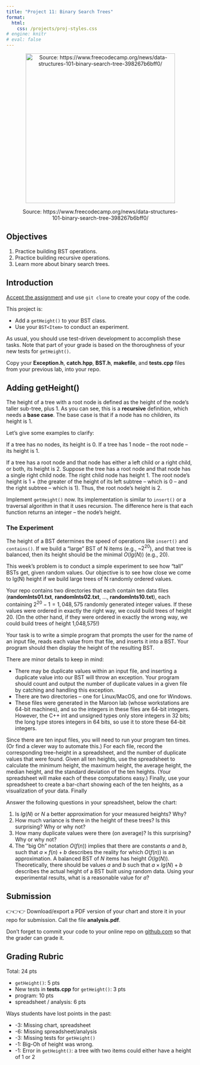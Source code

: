 ```yaml
---
title: "Project 11: Binary Search Trees"
format: 
  html:
    css: /projects/proj-styles.css
# engine: knitr
# eval: false
---
```


<center>

<figure>

<img src="/images/projects/proj11-header.jpeg" alt="Source: https://www.freecodecamp.org/news/data-structures-101-binary-search-tree-398267b6bff0/" width="400"/>

<figcaption>Source: https://www.freecodecamp.org/news/data-structures-101-binary-search-tree-398267b6bff0/</figcaption>

</figure>

</center>

## Objectives

1.  Practice building BST operations.
2.  Practice building recursive operations.
3.  Learn more about binary search trees.

## Introduction

[Accept the assignment](){target="_blank"} and use `git clone` to create your copy of the code.

This project is:

-   Add a `getHeight()` to your BST class.
-   Use your `BST<Item>` to conduct an experiment.

As usual, you should use test-driven development to accomplish these tasks. Note that part of your grade is based on the thoroughness of your new tests for `getHeight()`.

::: callout-important
Copy your **Exception.h**, **catch.hpp**, **BST.h**, **makefile**, and **tests.cpp** files from your previous lab, into your repo.
:::

## Adding getHeight()

The height of a tree with a root node is defined as the height of the node's taller sub-tree, plus 1. As you can see, this is a **recursive** definition, which needs a **base case**. The base case is that if a node has no children, its height is 1.

Let's give some examples to clarify:

If a tree has no nodes, its height is 0. If a tree has 1 node -- the root node -- its height is 1.

If a tree has a root node and that node has either a left child or a right child, or both, its height is 2. Suppose the tree has a root node and that node has a single right child node. The right child node has height 1. The root node's height is 1 + (the greater of the height of its left subtree -- which is 0 -- and the right subtree -- which is 1). Thus, the root node's height is 2.

Implement `getHeight()` now. Its implementation is similar to `insert()` or a traversal algorithm in that it uses recursion. The difference here is that each function returns an integer -- the node's height.

### The Experiment

The height of a BST determines the speed of operations like `insert()` and `contains()`. If we build a "large" BST of N items (e.g., \~$2^{20}$), and that tree is balanced, then its height should be the minimal $O(lg(N))$ (e.g., 20).

This week's problem is to conduct a simple experiment to see how "tall" BSTs get, given random values. Our objective is to see how close we come to lg(N) height if we build large trees of N randomly ordered values.

Your repo contains two directories that each contain ten data files (**randomInts01.txt**, **randomInts02.txt**, ..., **randomInts10.txt**), each containing $2^{20}-1 = 1,048,575$ randomly generated integer values. If these values were ordered in exactly the right way, we could build trees of height 20. (On the other hand, if they were ordered in exactly the wrong way, we could build trees of height 1,048,575!)

Your task is to write a simple program that prompts the user for the name of an input file, reads each value from that file, and inserts it into a BST. Your program should then display the height of the resulting BST.

There are minor details to keep in mind:

-   There may be duplicate values within an input file, and inserting a duplicate value into our BST will throw an exception. Your program should count and output the number of duplicate values in a given file by catching and handling this exception.
-   There are two directories -- one for Linux/MacOS, and one for Windows.
-   These files were generated in the Maroon lab (whose workstations are 64-bit machines), and so the integers in these files are 64-bit integers. However, the C++ int and unsigned types only store integers in 32 bits; the long type stores integers in 64 bits, so use it to store these 64-bit integers.

Since there are ten input files, you will need to run your program ten times. (Or find a clever way to automate this.) For each file, record the corresponding tree-height in a spreadsheet, and the number of duplicate values that were found. Given all ten heights, use the spreadsheet to calculate the minimum height, the maximum height, the average height, the median height, and the standard deviation of the ten heights. (Your spreadsheet will make each of these computations easy.) Finally, use your spreadsheet to create a bar-chart showing each of the ten heights, as a visualization of your data. Finally

Answer the following questions in your spreadsheet, below the chart:

1.  Is $lg(N)$ or $N$ a better approximation for your measured heights? Why?
2.  How much variance is there in the height of these trees? Is this surprising? Why or why not?
3.  How many duplicate values were there (on average)? Is this surprising? Why or why not?
4.  The "big Oh" notation $O(f(n))$ implies that there are constants $a$ and $b$, such that $a \times f(n) + b$ describes the reality for which $O(f(n))$ is an approximation. A balanced BST of $N$ items has height $O(lg(N))$. Theoretically, there should be values $a$ and $b$ such that $a \times lg(N) + b$ describes the actual height of a BST built using random data. Using your experimental results, what is a reasonable value for $a$?

## Submission

::: callout-important
👉👉👉 Download/export a PDF version of your chart and store it in your repo for submission. Call the file **analysis.pdf**.
:::

Don't forget to commit your code to your online repo on [github.com](https://github.com/) so that the grader can grade it.

## Grading Rubric

Total: 24 pts

-   `getHeight()`: 5 pts
-   New tests in **tests.cpp** for `getHeight()`: 3 pts
-   program: 10 pts
-   spreadsheet / analysis: 6 pts

Ways students have lost points in the past:

-   -3: Missing chart, spreadsheet
-   -6: Missing spreadsheet/analysis
-   -3: Missing tests for `getHeight()`
-   -1: Big-Oh of height was wrong.
-   -1: Error in `getHeight()`: a tree with two items could either have a height of 1 or 2